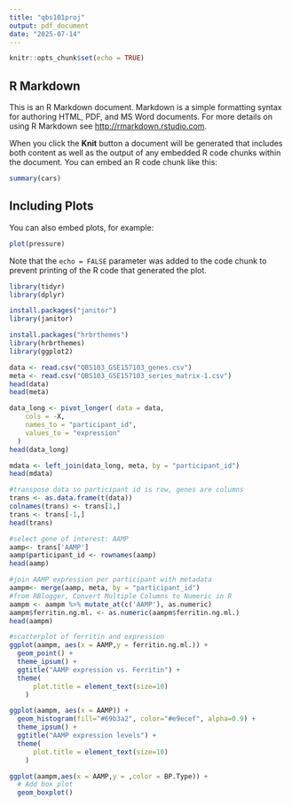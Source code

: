 ```yaml
---
title: "qbs101proj"
output: pdf_document
date: "2025-07-14"
---
```


```r
knitr::opts_chunk$set(echo = TRUE)
```

## R Markdown

This is an R Markdown document. Markdown is a simple formatting syntax for authoring HTML, PDF, and MS Word documents. For more details on using R Markdown see <http://rmarkdown.rstudio.com>.

When you click the **Knit** button a document will be generated that includes both content as well as the output of any embedded R code chunks within the document. You can embed an R code chunk like this:

```r
summary(cars)
```

## Including Plots

You can also embed plots, for example:

```r
plot(pressure)
```

Note that the `echo = FALSE` parameter was added to the code chunk to prevent printing of the R code that generated the plot.
```r
library(tidyr)
library(dplyr)
```


```r
install.packages("janitor") 
library(janitor)
```
```r
install.packages("hrbrthemes")
library(hrbrthemes)
library(ggplot2)

```


```r
data <- read.csv("QBS103_GSE157103_genes.csv")
meta <- read.csv("QBS103_GSE157103_series_matrix-1.csv")
head(data)
head(meta)
```
```r
data_long <- pivot_longer( data = data,
    cols = -X,  
    names_to = "participant_id",
    values_to = "expression"
  )
head(data_long)
```

```r
mdata <- left_join(data_long, meta, by = "participant_id")
head(mdata)
```
```r
#transpose data so participant id is row, genes are columns
trans <- as.data.frame(t(data))
colnames(trans) <- trans[1,]
trans <- trans[-1,]
head(trans)


```
```r
#select gene of interest: AAMP
aamp<- trans['AAMP']
aamp$participant_id <- rownames(aamp)
head(aamp)

```

```r
#join AAMP expression per participant with metadata
aampm<- merge(aamp, meta, by = "participant_id")
#from RBlogger, Convert Multiple Columns to Numeric in R
aampm <- aampm %>% mutate_at(c('AAMP'), as.numeric)
aampm$ferritin.ng.ml. <- as.numeric(aampm$ferritin.ng.ml.)
head(aampm)

```


```r
#scatterplot of ferritin and expression
ggplot(aampm, aes(x = AAMP,y = ferritin.ng.ml.)) +
  geom_point() + 
  theme_ipsum() +
  ggtitle("AAMP expression vs. Ferritin") + 
  theme(
      plot.title = element_text(size=10)
    )
```
```r
ggplot(aampm, aes(x = AAMP)) +
  geom_histogram(fill="#69b3a2", color="#e9ecef", alpha=0.9) + 
  theme_ipsum() +
  ggtitle("AAMP expression levels") + 
  theme(
      plot.title = element_text(size=10)
    )
```

```r
ggplot(aampm,aes(x = AAMP,y = ,color = BP.Type)) +
  # Add box plot
  geom_boxplot() 
```

